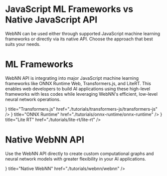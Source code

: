 

# JavaScript ML Frameworks vs Native JavaScript API 

WebNN can be used either through supported JavaScript machine learning frameworks or directly via its native API. Choose the approach that best suits your needs.

<ArchitectureDiagram />

# ML Frameworks

WebNN API is integrating into major JavaScript machine learning frameworks like ONNX Runtime Web, Transformers.js, and LiteRT. This enables web developers to build AI applications using these high-level frameworks with less codes while leveraging WebNN's efficient, low-level neural network operations.

<Cards className="quick-start-card">
  <Cards.Card
    icon={<TransformersJsIcon />}
    title="Transformers.js"
    href="./tutorials/transformers-js/transformers-js"
  />
  <Cards.Card
    icon={<OnnxRuntimeIcon />}
    title="ONNX Runtime"
    href="./tutorials/onnx-runtime/onnx-runtime"
  />
  <Cards.Card
    icon={<LiteRTIcon />}
    title="Lite RT"
    href="./tutorials/lite-rt/lite-rt"
  />
</Cards>

# Native WebNN API

Use the WebNN API directly to create custom computational graphs and neural network models with greater flexibility in your AI applications.

<Cards className="quick-start-card">
  <Cards.Card
    icon={<WebNNIcon />}
    title="Native WebNN"
    href="./tutorials/webnn/webnn"
  />
</Cards>
 